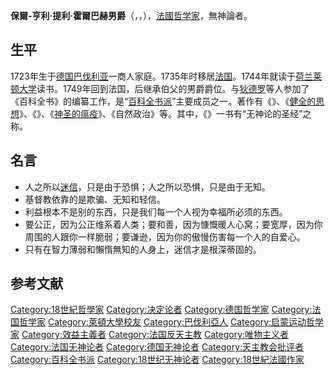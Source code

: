{{Infobox philosopher
|region  = [[西方哲学|西方哲学]]
|era     = [[啟蒙時代|18世纪哲学]]
|image   = Paul Heinrich Dietrich Baron d'Holbach Roslin.jpg
|caption = {{tsl|en|Alexander Roslin|亚历山大·罗斯林}}为霍爾巴赫男爵所绘的肖像画
|name    = 保爾-亨利·提利·霍爾巴赫男爵
|birth_name = Paul Heinrich Dietrich
|birth_date  = 1723年12月8日
|birth_place = [[普法爾茨地區|普法爾茨地區]]，[[埃德斯海姆|埃德斯海姆]]
|death_date = {{death date and age|1789|1|21|1723|8|12|df=yes}}
|death_place = [[法蘭西王國|法蘭西王國]]，巴黎
|school_tradition = {{tsl|en|French materialism|法国唯物主义}}
|main_interests = [[无神论|无神论]]、[[決定論|決定論]]、[[唯物主义|唯物主义]]
|influences = [[第一代布林布魯克子爵亨利·聖約翰|第一代布林布魯克子爵亨利·聖約翰]]<ref>D'Holbach, Baron. [http://www.gutenberg.org/files/7319/7319-h/7319-h.htm#2H_4_0210 Good Sense] {{Wayback|url=http://www.gutenberg.org/files/7319/7319-h/7319-h.htm#2H_4_0210 |date=20220407120350 }} paragraph 206</ref>、[[皮埃尔·贝尔|皮埃尔·贝尔]]<ref>D'Holbach, Baron. [http://www.gutenberg.org/files/7319/7319-h/7319-h.htm#2H_4_0210 Good Sense] {{Wayback|url=http://www.gutenberg.org/files/7319/7319-h/7319-h.htm#2H_4_0210 |date=20220407120350 }} paragraph 119</ref>、[[托马斯·霍布斯|托马斯·霍布斯]]
|influenced = [[乔治·雅克·丹敦|乔治·雅克·丹敦]]、[[查尔斯·达尔文|查尔斯·达尔文]]、[[卡米尔·德穆兰|卡米尔·德穆兰]]、[[伊曼努尔·康德|伊曼努尔·康德]]、[[让-保尔·马拉|让-保尔·马拉]]、[[卡尔·马克思|卡尔·马克思]]、[[西格蒙德·弗洛伊德|西格蒙德·弗洛伊德]]、[[弗里德里希·尼采|弗里德里希·尼采]]、[[米歇·翁福雷|米歇·翁福雷]]、[[亞當·魏薩普|亞當·魏薩普]]
}}
'''保爾-亨利·提利·霍爾巴赫男爵'''（{{lang-fr|Paul-Henri Thiry, baron d’Holbach}}，{{IPA-fr|dɔlbak|lang}}，{{bd|1723年||1789年||Holbach}}），[[法國|法國]][[哲学家|哲学家]]，無神論者。

==生平==
1723年生于[[德国|德国]][[巴伐利亚|巴伐利亚]]一商人家庭。1735年时移居[[法国|法国]]。1744年就读于[[荷兰|荷兰]][[莱顿大学|莱顿大学]]读书。1749年回到法国，后继承伯父的男爵爵位。与[[狄德罗|狄德罗]]等人参加了《百科全书》的编纂工作，是“[[百科全书派|百科全书派]]”主要成员之一。著作有《{{link-fr|自然的体系|Système de la nature}}》、《[[健全的思想|健全的思想]]》、《{{link-fr|揭穿了的基督教|Le Christianisme dévoilé}}》、《[[神圣的瘟疫|神圣的瘟疫]]》、《自然政治》等。其中，《{{link-fr|自然的体系|Système de la nature}}》一书有“无神论的圣经”之称。

== 名言 ==
* 人之所以[[迷信|迷信]]，只是由于恐惧；人之所以恐惧，只是由于无知。
* 基督教依靠的是欺骗、无知和轻信。
* 利益根本不是别的东西，只是我们每一个人视为幸福所必须的东西。
* 要公正，因为公正维系着人类；要和善，因为慷慨暖人心窝；要宽厚，因为你周围的人跟你一样脆弱；要谦逊，因为你的傲慢伤害每一个人的自爱心。 
* 只有在智力薄弱和懶惰無知的人身上，迷信才是根深蒂固的。

== 参考文献 ==
{{reflist}}

{{啟蒙時代}}
{{宗教哲学}}
{{Authority control}}
{{DEFAULTSORT:Holbach, Baron d'}}
[[Category:18世紀哲學家|Category:18世紀哲學家]]
[[Category:决定论者|Category:决定论者]]
[[Category:德国哲学家|Category:德国哲学家]]
[[Category:法国哲学家|Category:法国哲学家]]
[[Category:萊頓大學校友|Category:萊頓大學校友]]
[[Category:巴伐利亞人|Category:巴伐利亞人]]
[[Category:启蒙运动哲学家|Category:启蒙运动哲学家]]
[[Category:效益主義者|Category:效益主義者]]
[[Category:法国反天主教|Category:法国反天主教]]
[[Category:唯物主义者|Category:唯物主义者]]
[[Category:法国无神论者|Category:法国无神论者]]
[[Category:德国无神论者|Category:德国无神论者]]
[[Category:天主教会批评者|Category:天主教会批评者]]
[[Category:百科全书派|Category:百科全书派]]
[[Category:18世纪无神论者|Category:18世纪无神论者]]
[[Category:18世紀法國作家|Category:18世紀法國作家]]
